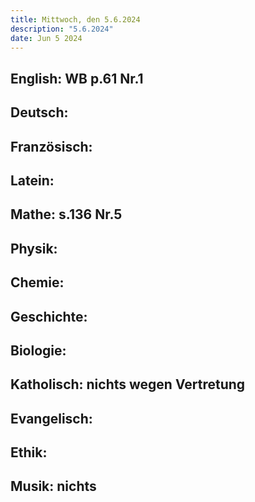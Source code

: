 ```yaml
---
title: Mittwoch, den 5.6.2024
description: "5.6.2024"
date: Jun 5 2024
---
```


## English: WB p.61 Nr.1
## Deutsch: 
## Französisch: 
## Latein: 
## Mathe: s.136 Nr.5
## Physik: 
## Chemie: 
## Geschichte: 
## Biologie: 
## Katholisch: nichts wegen Vertretung
## Evangelisch: 
## Ethik: 
## Musik: nichts